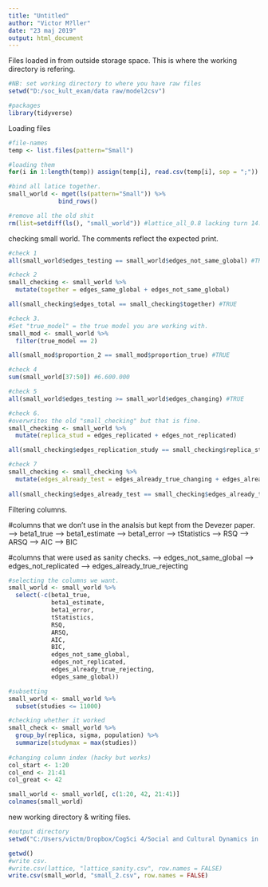 ```yaml
---
title: "Untitled"
author: "Victor M?ller"
date: "23 maj 2019"
output: html_document
---
```


Files loaded in from outside storage space. 
This is where the working directory is refering. 

```r
#NB: set working directory to where you have raw files
setwd("D:/soc_kult_exam/data raw/model2csv")

#packages
library(tidyverse)

```

Loading files

```r

#file-names
temp <- list.files(pattern="Small")

#loading them 
for(i in 1:length(temp)) assign(temp[i], read.csv(temp[i], sep = ";"))

#bind all latice together. 
small_world <- mget(ls(pattern="Small")) %>%
              bind_rows()

#remove all the old shit 
rm(list=setdiff(ls(), "small_world")) #lattice_all_0.8 lacking turn 14. 

```


checking small world.
The comments reflect the expected print. 

```r

#check 1 
all(small_world$edges_testing == small_world$edges_not_same_global) #TRUE

#check 2
small_checking <- small_world %>%
  mutate(together = edges_same_global + edges_not_same_global)

all(small_checking$edges_total == small_checking$together) #TRUE

#check 3. 
#Set "true_model" = the true model you are working with. 
small_mod <- small_world %>%
  filter(true_model == 2) 

all(small_mod$proportion_2 == small_mod$proportion_true) #TRUE

#check 4
sum(small_world[37:50]) #6.600.000

#check 5
all(small_world$edges_testing >= small_world$edges_changing) #TRUE 

#check 6.
#overwrites the old "small_checking" but that is fine. 
small_checking <- small_world %>%
  mutate(replica_stud = edges_replicated + edges_not_replicated)

all(small_checking$edges_replication_study == small_checking$replica_stud) #TRUE 

#check 7
small_checking <- small_checking %>%
  mutate(edges_already_test = edges_already_true_changing + edges_already_true_rejecting)
  
all(small_checking$edges_already_test == small_checking$edges_already_true) #TRUE 

```

Filtering columns. 

#columns that we don't use in the analsis but kept from the Devezer paper. 
--> beta1_true 
--> beta1_estimate
--> beta1_error
--> tStatistics
--> RSQ
--> ARSQ
--> AIC
--> BIC

#columns that were used as sanity checks. 
--> edges_not_same_global
--> edges_not_replicated
--> edges_already_true_rejecting 

```r

#selecting the columns we want. 
small_world <- small_world %>%
  select(-c(beta1_true, 
            beta1_estimate,
            beta1_error,
            tStatistics,
            RSQ,
            ARSQ,
            AIC,
            BIC,
            edges_not_same_global,
            edges_not_replicated,
            edges_already_true_rejecting,
            edges_same_global))

#subsetting 
small_world <- small_world %>%
  subset(studies <= 11000)

#checking whether it worked
small_check <- small_world %>%
  group_by(replica, sigma, population) %>%
  summarize(studymax = max(studies))
  
#changing column index (hacky but works)
col_start <- 1:20
col_end <- 21:41
col_great <- 42

small_world <- small_world[, c(1:20, 42, 21:41)]
colnames(small_world)

```

new working directory & writing files.

```r

#output directory 
setwd("C:/Users/victm/Dropbox/CogSci 4/Social and Cultural Dynamics in Cognition/exam/CRUST-1/data/ABMdata/ABMcsv")

getwd()
#write csv. 
#write.csv(lattice, "lattice_sanity.csv", row.names = FALSE)
write.csv(small_world, "small_2.csv", row.names = FALSE)

```


